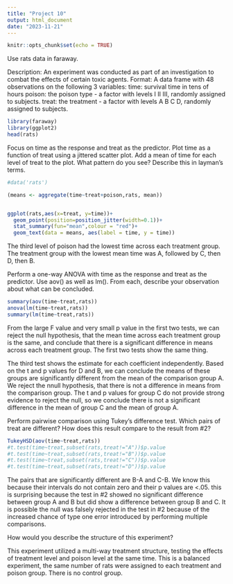 ```yaml
---
title: "Project 10"
output: html_document
date: "2023-11-21"
---
```


```r
knitr::opts_chunk$set(echo = TRUE)
```
Use rats data in faraway.

Description: An experiment was conducted as part of an investigation to combat the
effects of certain toxic agents.
Format: A data frame with 48 observations on the following 3 variables:
time: survival time in tens of hours
poison: the poison type - a factor with levels I II III, randomly assigned to
subjects.
treat: the treatment - a factor with levels A B C D, randomly assigned to subjects.
```r
library(faraway)
library(ggplot2)
head(rats)
```


Focus on time as the response and treat as the predictor. Plot time as a
function of treat using a jittered scatter plot. Add a mean of time for each level
of treat to the plot. What pattern do you see? Describe this in layman’s terms.
```r
#data('rats')

(means <- aggregate(time~treat+poison,rats, mean)) 


ggplot(rats,aes(x=treat, y=time))+
  geom_point(position=position_jitter(width=0.1))+
  stat_summary(fun="mean",colour = "red")+
  geom_text(data = means, aes(label = time, y = time))
```
The third level of poison had the lowest time across each treatment group.
 The treatment group with the lowest mean time was A, followed by C, then D, then B. 

Perform a one-way ANOVA with time as the response and treat as the
predictor. Use aov() as well as lm(). From each, describe your observation about
what can be concluded.
```r
summary(aov(time~treat,rats))
anova(lm(time~treat,rats))
summary(lm(time~treat,rats))
```

From the large F value and very small p value in the first two tests, we can reject the null hypothesis, that the mean time across each treatment group is the same, and conclude that there is a significant difference in means across each treatment group. The first two tests show the same thing. 

The third test shows the estimate for each coefficient independently. Based on the t and p values for D and B, we can conclude the means of these groups are significantly different from the mean of the comparison group A. We reject the nnull hypothesis, that there is not a difference in means from the comparison group.
The t and p values for group C do not provide strong evidence to reject the null, so we conclude there is not a significant difference in the mean of group C and the mean of group A.


Perform pairwise comparison using Tukey’s difference test. Which pairs of
treat are different? How does this result compare to the result from #2?
```r
TukeyHSD(aov(time~treat,rats))
#t.test(time~treat,subset(rats,treat!="A"))$p.value
#t.test(time~treat,subset(rats,treat!="B"))$p.value
#t.test(time~treat,subset(rats,treat!="C"))$p.value
#t.test(time~treat,subset(rats,treat!="D"))$p.value
```
The pairs that are significantly different are B-A and C-B. We know this because their intervals do not contain zero and their p values are <.05. this is surprising because the test in #2 showed no significant difference between group A and B but did show a difference between group B and C. It is possible the null was falsely rejected in the test in #2 because of the increased chance of type one error introduced by performing multiple comparisons.


How would you describe the structure of this experiment?

This experiment utilized a multi-way treatment structure, testing the effects of treatment level and poison level at the same time. 
This is a balanced experiment, the same number of rats were assigned to each treatment and poison group. There is no control group. 
